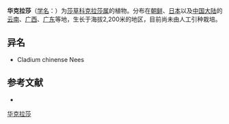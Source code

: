 {{Speciesbox
| name = 华克拉莎
| status = 
| status_system = 
| image =
| genus = Cladium
| species = chinense
| authority = Nees
}}

'''华克拉莎'''（[[学名|学名]]：{{lang|la|''Cladium chinense''}}）为[[莎草科|莎草科]][[克拉莎属|克拉莎属]]的植物。分布在[[朝鲜|朝鲜]]、[[日本|日本]]以及[[中国大陆|中国大陆]]的[[云南|云南]]、[[广西|广西]]、[[广东|广东]]等地，生长于海拔2,200米的地区，目前尚未由人工引种栽培。

== 异名 ==
* Cladium chinense Nees

== 参考文献 ==
<div class="references-small">
* {{cite web| url =http://www.bioinfo.cn/db05/KmzwSpecies.php?action=view&id=5914| title =华克拉莎| work =《中国高等植物数据库全库》| publisher =中国科学院微生物研究所| author =昆明植物研究所| accessdate =2009-02-26| deadurl =yes| archiveurl =https://web.archive.org/web/20160305081015/http://www.bioinfo.cn/db05/KmzwSpecies.php?action=view&id=5914| archivedate =2016-03-05}}
</div>
{{Taxonbar|from=Q5882513}}

[[Category:克拉莎属|华克拉莎]]


{{植物小作品}}